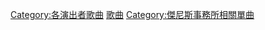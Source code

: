 {{DEFAULTSORT:Kondō Masahiko}}
[[Category:各演出者歌曲|Category:各演出者歌曲]]
[[Category:近藤真彥|歌曲]]
[[Category:傑尼斯事務所相關單曲|Category:傑尼斯事務所相關單曲]]